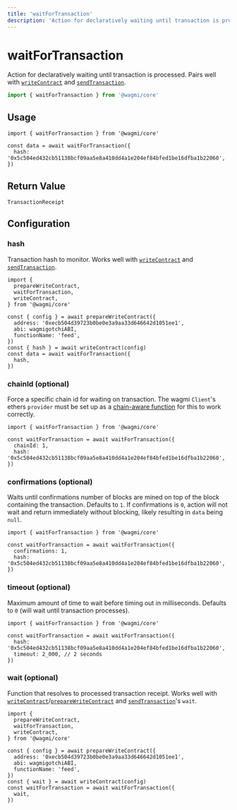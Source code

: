 ```yaml
---
title: 'waitForTransaction'
description: 'Action for declaratively waiting until transaction is processed. Pairs well with writeContract and sendTransaction.'
---
```



# waitForTransaction

Action for declaratively waiting until transaction is processed. Pairs well with [`writeContract`](/core/actions/writeContract) and [`sendTransaction`](/core/actions/sendTransaction).

```ts
import { waitForTransaction } from '@wagmi/core'
```

## Usage

```tsx
import { waitForTransaction } from '@wagmi/core'

const data = await waitForTransaction({
  hash: '0x5c504ed432cb51138bcf09aa5e8a410dd4a1e204ef84bfed1be16dfba1b22060',
})
```

## Return Value

```tsx
TransactionReceipt
```

## Configuration

### hash

Transaction hash to monitor. Works well with [`writeContract`](/core/actions/writeContract) and [`sendTransaction`](/core/actions/sendTransaction).

```tsx {14}
import {
  prepareWriteContract,
  waitForTransaction,
  writeContract,
} from '@wagmi/core'

const { config } = await prepareWriteContract({
  address: '0xecb504d39723b0be0e3a9aa33d646642d1051ee1',
  abi: wagmigotchiABI,
  functionName: 'feed',
})
const { hash } = await writeContract(config)
const data = await waitForTransaction({
  hash,
})
```

### chainId (optional)

Force a specific chain id for waiting on transaction. The wagmi `Client`'s ethers `provider` must be set up as a [chain-aware function](/docs/client#provider-optional) for this to work correctly.

```tsx {4}
import { waitForTransaction } from '@wagmi/core'

const waitForTransaction = await waitForTransaction({
  chainId: 1,
  hash: '0x5c504ed432cb51138bcf09aa5e8a410dd4a1e204ef84bfed1be16dfba1b22060',
})
```

### confirmations (optional)

Waits until confirmations number of blocks are mined on top of the block containing the transaction. Defaults to `1`. If confirmations is `0`, action will not wait and return immediately without blocking, likely resulting in `data` being `null`.

```tsx {4}
import { waitForTransaction } from '@wagmi/core'

const waitForTransaction = await waitForTransaction({
  confirmations: 1,
  hash: '0x5c504ed432cb51138bcf09aa5e8a410dd4a1e204ef84bfed1be16dfba1b22060',
})
```

### timeout (optional)

Maximum amount of time to wait before timing out in milliseconds. Defaults to `0` (will wait until transaction processes).

```tsx {5}
import { waitForTransaction } from '@wagmi/core'

const waitForTransaction = await waitForTransaction({
  hash: '0x5c504ed432cb51138bcf09aa5e8a410dd4a1e204ef84bfed1be16dfba1b22060',
  timeout: 2_000, // 2 seconds
})
```

### wait (optional)

Function that resolves to processed transaction receipt. Works well with [`writeContract`](/core/actions/writeContract)/[`prepareWriteContract`](/core/actions/prepareWriteContract) and [`sendTransaction`](/core/actions/sendTransaction)'s `wait`.

```tsx {8}
import {
  prepareWriteContract,
  waitForTransaction,
  writeContract,
} from '@wagmi/core'

const { config } = await prepareWriteContract({
  address: '0xecb504d39723b0be0e3a9aa33d646642d1051ee1',
  abi: wagmigotchiABI,
  functionName: 'feed',
})
const { wait } = await writeContract(config)
const waitForTransaction = await waitForTransaction({
  wait,
})
```
